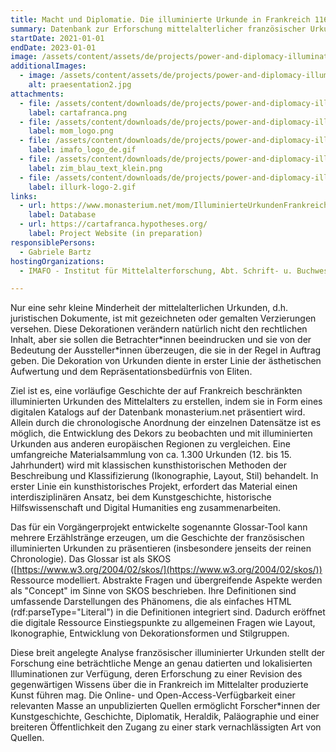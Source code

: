 ```yaml
---
title: Macht und Diplomatie. Die illuminierte Urkunde in Frankreich 1160–ca. 1420
summary: Datenbank zur Erforschung mittelalterlicher französischer Urkunden mit Dekor.
startDate: 2021-01-01
endDate: 2023-01-01
image: /assets/content/assets/de/projects/power-and-diplomacy-illuminated-charter-france-1160-ca-1420/praesentation2.jpg
additionalImages:
  - image: /assets/content/assets/de/projects/power-and-diplomacy-illuminated-charter-france-1160-ca-1420/additionalImages/praesentation2.jpg
    alt: praesentation2.jpg
attachments:
  - file: /assets/content/downloads/de/projects/power-and-diplomacy-illuminated-charter-france-1160-ca-1420/attachments/cartafranca.png
    label: cartafranca.png
  - file: /assets/content/downloads/de/projects/power-and-diplomacy-illuminated-charter-france-1160-ca-1420/attachments/mom_logo.png
    label: mom_logo.png
  - file: /assets/content/downloads/de/projects/power-and-diplomacy-illuminated-charter-france-1160-ca-1420/attachments/imafo_logo_de.gif
    label: imafo_logo_de.gif
  - file: /assets/content/downloads/de/projects/power-and-diplomacy-illuminated-charter-france-1160-ca-1420/attachments/zim_blau_text_klein.png
    label: zim_blau_text_klein.png
  - file: /assets/content/downloads/de/projects/power-and-diplomacy-illuminated-charter-france-1160-ca-1420/attachments/illurk-logo-2.gif
    label: illurk-logo-2.gif
links:
  - url: https://www.monasterium.net/mom/IlluminierteUrkundenFrankreich/collection
    label: Database
  - url: https://cartafranca.hypotheses.org/
    label: Project Website (in preparation)
responsiblePersons:
  - Gabriele Bartz
hostingOrganizations:
  - IMAFO - Institut für Mittelalterforschung, Abt. Schrift- u. Buchwesen

---
```

Nur eine sehr kleine Minderheit der mittelalterlichen Urkunden, d.h. juristischen Dokumente, ist mit gezeichneten oder gemalten Verzierungen versehen. Diese Dekorationen verändern natürlich nicht den rechtlichen Inhalt, aber sie sollen die Betrachter\*innen beeindrucken und sie von der Bedeutung der Aussteller\*innen überzeugen, die sie in der Regel in Auftrag geben. Die Dekoration von Urkunden diente in erster Linie der ästhetischen Aufwertung und dem Repräsentationsbedürfnis von Eliten.

Ziel ist es, eine vorläufige Geschichte der auf Frankreich beschränkten illuminierten Urkunden des Mittelalters zu erstellen, indem sie in Form eines digitalen Katalogs auf der Datenbank monasterium.net präsentiert wird. Allein durch die chronologische Anordnung der einzelnen Datensätze ist es möglich, die Entwicklung des Dekors zu beobachten und mit illuminierten Urkunden aus anderen europäischen Regionen zu vergleichen. Eine umfangreiche Materialsammlung von ca. 1.300 Urkunden (12. bis 15. Jahrhundert) wird mit klassischen kunsthistorischen Methoden der Beschreibung und Klassifizierung (Ikonographie, Layout, Stil) behandelt. In erster Linie ein kunsthistorisches Projekt, erfordert das Material einen interdisziplinären Ansatz, bei dem Kunstgeschichte, historische Hilfswissenschaft und Digital Humanities eng zusammenarbeiten.

Das für ein Vorgängerprojekt entwickelte sogenannte Glossar-Tool kann mehrere Erzählstränge erzeugen, um die Geschichte der französischen illuminierten Urkunden zu präsentieren (insbesondere jenseits der reinen Chronologie). Das Glossar ist als SKOS ([https://www.w3.org/2004/02/skos/](https://www.w3.org/2004/02/skos/)) Ressource modelliert. Abstrakte Fragen und übergreifende Aspekte werden als "Concept" im Sinne von SKOS beschrieben. Ihre Definitionen sind umfassende Darstellungen des Phänomens, die als einfaches HTML (rdf:parseType="Literal") in die Definitionen integriert sind. Dadurch eröffnet die digitale Ressource Einstiegspunkte zu allgemeinen Fragen wie Layout, Ikonographie, Entwicklung von Dekorationsformen und Stilgruppen.

Diese breit angelegte Analyse französischer illuminierter Urkunden stellt der Forschung eine beträchtliche Menge an genau datierten und lokalisierten Illuminationen zur Verfügung, deren Erforschung zu einer Revision des gegenwärtigen Wissens über die in Frankreich im Mittelalter produzierte Kunst führen mag. Die Online- und Open-Access-Verfügbarkeit einer relevanten Masse an unpublizierten Quellen ermöglicht Forscher\*innen der Kunstgeschichte, Geschichte, Diplomatik, Heraldik, Paläographie und einer breiteren Öffentlichkeit den Zugang zu einer stark vernachlässigten Art von Quellen.

